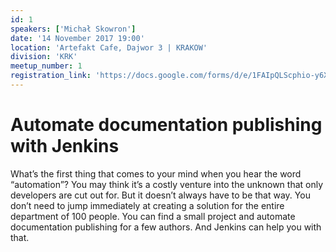 ```yaml
---
id: 1
speakers: ['Michał Skowron']
date: '14 November 2017 19:00'
location: 'Artefakt Cafe, Dajwor 3 | KRAKOW'
division: 'KRK'
meetup_number: 1
registration_link: 'https://docs.google.com/forms/d/e/1FAIpQLScphio-y6Xgb6960bmCujgp5lzsuNXMO7b8aaEVxebRb4HL6A/viewform?usp=sf_link'
---
```


# Automate documentation publishing with Jenkins

What’s the first thing that comes to your mind when you hear the word
“automation”? You may think it’s a costly venture into the unknown that only
developers are cut out for. But it doesn’t always have to be that way. You don’t
need to jump immediately at creating a solution for the entire department of 100
people. You can find a small project and automate documentation publishing for a
few authors. And Jenkins can help you with that.
